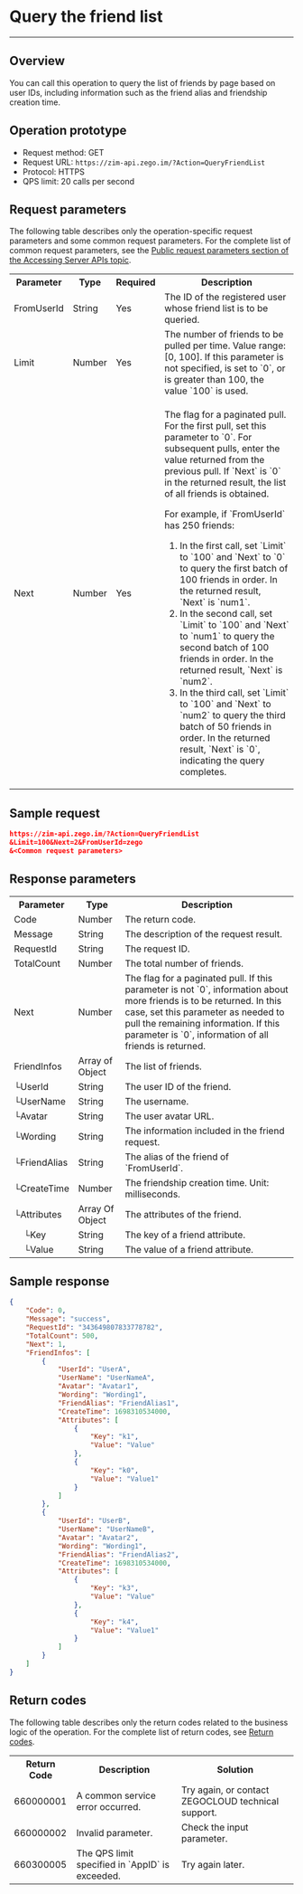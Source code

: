 # Query the friend list

- - -



## Overview

You can call this operation to query the list of friends by page based on user IDs, including information such as the friend alias and friendship creation time.

## Operation prototype

- Request method: GET
- Request URL: `https://zim-api.zego.im/?Action=QueryFriendList`
- Protocol: HTTPS
- QPS limit: 20 calls per second

## Request parameters

The following table describes only the operation-specific request parameters and some common request parameters. For the complete list of common request parameters, see the [Public request parameters section of the Accessing Server APIs topic](../Accessing%20Server%20APIs.mdx#public-request-parameters).

<table>

<tbody><tr>
<th>Parameter</th>
<th>Type</th>
<th>Required</th>
<th>Description</th>
</tr>
<tr>
<td>FromUserId</td>
<td>String</td>
<td>Yes</td>
<td>The ID of the registered user whose friend list is to be queried.</td>
</tr>
<tr>
<td>Limit</td>
<td>Number</td>
<td>Yes</td>
<td>The number of friends to be pulled per time. Value range: [0, 100]. If this parameter is not specified, is set to `0`, or is greater than 100, the value `100` is used.</td>
</tr>
<tr>
<td>Next</td>
<td>Number</td>
<td>Yes</td>
<td><p>The flag for a paginated pull. For the first pull, set this parameter to `0`. For subsequent pulls, enter the value returned from the previous pull. If `Next` is `0` in the returned result, the list of all friends is obtained.</p><p>For example, if `FromUserId` has 250 friends:</p><ol><li>In the first call, set `Limit` to `100` and `Next` to `0` to query the first batch of 100 friends in order. In the returned result, `Next` is `num1`.</li><li>In the second call, set `Limit` to `100` and `Next` to `num1` to query the second batch of 100 friends in order. In the returned result, `Next` is `num2`.</li><li>In the third call, set `Limit` to `100` and `Next` to `num2` to query the third batch of 50 friends in order. In the returned result, `Next` is `0`, indicating the query completes.</li></ol><p></p></td>
</tr>
</tbody></table>

## Sample request

```json
https://zim-api.zego.im/?Action=QueryFriendList
&Limit=100&Next=2&FromUserId=zego
&<Common request parameters>
```

## Response parameters

<table class="collapsible-table" >

<tbody><tr data-row-level="1">
<th>Parameter</th>
<th>Type</th>
<th>Description</th>
</tr>
<tr data-row-level="2">
<td>Code</td>
<td>Number</td>
<td>The return code.</td>
</tr>
<tr data-row-level="3">
<td>Message</td>
<td>String</td>
<td>The description of the request result.</td>
</tr>
<tr data-row-level="4">
<td>RequestId</td>
<td>String</td>
<td>The request ID.</td>
</tr>
<tr data-row-level="5">
<td>TotalCount</td>
<td>Number</td>
<td>The total number of friends.</td>
</tr>
<tr data-row-level="6">
<td>Next</td>
<td>Number</td>
<td>The flag for a paginated pull. If this parameter is not `0`, information about more friends is to be returned. In this case, set this parameter as needed to pull the remaining information. If this parameter is `0`, information of all friends is returned.</td>
</tr>
<tr data-row-level="7" data-row-child="true">
<td>FriendInfos</td>
<td>Array of Object</td>
<td>The list of friends.</td>
</tr>
<tr data-row-level="7-1">
<td>└UserId</td>
<td>String</td>
<td>The user ID of the friend.</td>
</tr>
<tr data-row-level="7-2">
<td>└UserName</td>
<td>String</td>
<td>The username.</td>
</tr>
<tr data-row-level="7-3">
<td>└Avatar</td>
<td>String</td>
<td>The user avatar URL.</td>
</tr>
<tr data-row-level="7-4">
<td>└Wording</td>
<td>String</td>
<td>The information included in the friend request.</td>
</tr>
<tr data-row-level="7-5">
<td>└FriendAlias</td>
<td>String</td>
<td>The alias of the friend of `FromUserId`.</td>
</tr>
<tr data-row-level="7-6">
<td>└CreateTime</td>
<td>Number</td>
<td>The friendship creation time. Unit: milliseconds.</td>
</tr>
<tr data-row-level="7-7" data-row-child="true">
<td>└Attributes</td>
<td>Array Of Object</td>
<td>The attributes of the friend.</td>
</tr>
<tr data-row-level="7-7-1">
<td>&nbsp;&nbsp;&nbsp;&nbsp;└Key</td>
<td>String</td>
<td>The key of a friend attribute.</td>
</tr>
<tr data-row-level="7-7-2">
<td>&nbsp;&nbsp;&nbsp;&nbsp;└Value</td>
<td>String</td>
<td>The value of a friend attribute.</td>
</tr>
</tbody>
</table>

## Sample response

```json
{
    "Code": 0,
    "Message": "success",
    "RequestId": "343649807833778782",
    "TotalCount": 500,
    "Next": 1,
    "FriendInfos": [
        {
            "UserId": "UserA",
            "UserName": "UserNameA",
            "Avatar": "Avatar1",
            "Wording": "Wording1",
            "FriendAlias": "FriendAlias1",
            "CreateTime": 1698310534000,
            "Attributes": [
                {
                    "Key": "k1",
                    "Value": "Value"
                },
                {
                    "Key": "k0",
                    "Value": "Value1"
                }
            ]
        },
        {
            "UserId": "UserB",
            "UserName": "UserNameB",
            "Avatar": "Avatar2",
            "Wording": "Wording1",
            "FriendAlias": "FriendAlias2",
            "CreateTime": 1698310534000,
            "Attributes": [
                {
                    "Key": "k3",
                    "Value": "Value"
                },
                {
                    "Key": "k4",
                    "Value": "Value1"
                }
            ]
        }
    ]
}
```

## Return codes

The following table describes only the return codes related to the business logic of the operation. For the complete list of return codes, see [Return codes](../Return%20codes.mdx).

<table>

<tbody><tr>
<th>Return Code</th>
<th>Description</th>
<th>Solution</th>
</tr>
<tr>
<td>660000001</td>
<td>A common service error occurred.</td>
<td>Try again, or contact ZEGOCLOUD technical support.</td>
</tr>
<tr>
<td>660000002</td>
<td>Invalid parameter.</td>
<td>Check the input parameter.</td>
</tr>
<tr>
<td>660300005</td>
<td>The QPS limit specified in `AppID` is exceeded.</td>
<td>Try again later.</td>
</tr>
</tbody></table>
